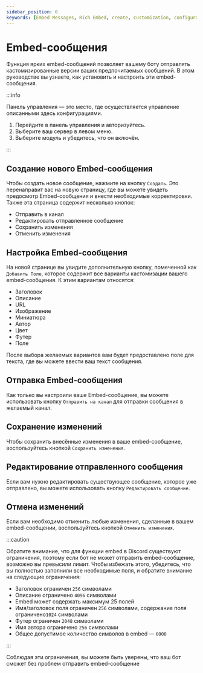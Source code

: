 ```yaml
---
sidebar_position: 6
keywords: [Embed Messages, Rich Embed, create, customization, configuration] 
---
```


# Embed-сообщения

Функция ярких embed-сообщений позволяет вашему боту отправлять кастомизированные версии ваших предпочитаемых сообщений. В этом руководстве вы узнаете, как установить и настроить эти embed-сообщения.

:::info

Панель управления — это место, где осуществляется управление описанными здесь конфигурациями.

1. Перейдите в панель управления и авторизуйтесь. 
2. Выберите ваш сервер в левом меню.
3. Выберите модуль и убедитесь, что он включён. 

:::

## Создание нового Embed-сообщения 

Чтобы создать новое сообщение, нажмите на кнопку `Создать`. Это перенаправит вас на новую страницу, где вы можете увидеть предосмотр Embed-сообщения и внести необходимые корректировки. Также эта страница содержит несколько кнопок:

- Отправить в канал 
- Редактировать отправленное сообщение
- Сохранить изменения
- Отменить изменения

## Настройка Embed-сообщения

На новой странице вы увидите дополнительную кнопку, помеченной как `Добавить Поле`, которое содержит все варианты кастомизации вашего embed-сообщения. К этим вариантам относятся:

- Заголовок
- Описание
- URL
- Изображение
- Миниатюра
- Автор
- Цвет
- Футер
- Поле

После выбора желаемых вариантов вам будет предоставлено поле для текста, где вы можете ввести ваш текст сообщения.

## Отправка Embed-сообщения

Как только вы настроили ваше Embed-сообщение, вы можете использовать кнопку `Отправить на канал` для отправки сообщения в желаемый канал.

## Сохранение изменений

Чтобы сохранить внесённые изменения в ваше embed-сообщение, воспользуйтесь кнопкой `Сохранить изменения`.

## Редактирование отправленного сообщения

Если вам нужно редактировать существующее сообщение, которое уже отправлено, вы можете использовать кнопку `Редактировать сообщение`.

## Отмена изменений

Если вам необходимо отменить любые изменения, сделанные в вашем embed-сообщении, воспользуйтесь кнопкой `Отменить изменения`.

:::caution

Обратите внимание, что для функции embed в Discord существуют ограничения, поэтому если бот не может отправить embed-сообщение, возможно вы превысили лимит. Чтобы избежать этого, убедитесь, что вы полностью заполнили все необходимые поля, и обратите внимание на следующие ограничения:

- Заголовок ограничен `256` символами
- Описание ограничено `4096` символами
- Embed может содержать максимум 25 полей
- Имя/заголовок поля ограничен `256` символами, содержание поля ограничено`1024` символами
- Футер ограничен `2048` символами
- Имя автора ограничено `256` символами
- Общее допустимое количество символов в embed — `6000`

:::

Соблюдая эти ограничения, вы можете быть уверены, что ваш бот сможет без проблем отправить embed-сообщение
